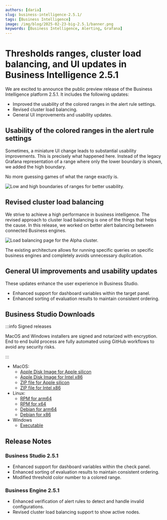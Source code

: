 ```yaml
---
authors: [daria]
slug: business-intelligence-2.5.1/
tags: [Business Intelligence]
image: /img/blog/2025-02-23-big-2.5.1/banner.png
keywords: [Business Intelligence, Alerting, Grafana]
---
```



# Thresholds ranges, cluster load balancing, and UI updates in Business Intelligence 2.5.1

We are excited to announce the public preview release of the Business Intelligence platform 2.5.1. It includes the following updates:

- Improved the usability of the colored ranges in the alert rule settings.
- Revised cluster load balancing.
- General UI improvements and usability updates.

## Usability of the colored ranges in the alert rule settings

Sometimes, a miniature UI change leads to substantial usability improvements. This is precisely what happened here. Instead of the legacy Grafana representation of a range where only the lower boundary is shown, we added the high boundary.

No more guessing games of what the range exactly is.

<Image
  title="Low and high boundaries of ranges for better usability."
  src="/img/blog/2025-02-23-big-2.5.1/range.png"
/>

## Revised cluster load balancing

We strive to achieve a high performance in business intelligence. The revised approach to cluster load balancing is one of the things that helps the cause. In this release, we worked on better alert balancing between connected Business engines.

<Image
  title="Load balancing page for the Alpha cluster."
  src="/img/blog/2025-02-14-big-2.5.0/cluster-lb.png"
/>

The existing architecture allows for running specific queries on specific business engines and completely avoids unnecessary duplication.

## General UI improvements and usability updates

These updates enhance the user experience in Business Studio.

- Enhanced support for dashboard variables within the target panel.
- Enhanced sorting of evaluation results to maintain consistent ordering.

## Business Studio Downloads

:::info Signed releases

MacOS and Windows installers are signed and notarized with encryption. End to end build process are fully automated using GitHub workflows to avoid any security risks.

:::

- MacOS:
  - [Apple Disk Image for Apple silicon](https://github.com/VolkovLabs/business-intelligence/releases/download/v2.5.1/Business.Studio-2.5.1-arm64.dmg)
  - [Apple Disk Image for Intel x86](https://github.com/VolkovLabs/business-intelligence/releases/download/v2.5.1/Business.Studio-2.5.1-x64.dmg)
  - [ZIP file for Apple silicon](https://github.com/VolkovLabs/business-intelligence/releases/download/v2.5.1/Business.Studio-darwin-arm64-2.5.1.zip)
  - [ZIP file for Intel x86](https://github.com/VolkovLabs/business-intelligence/releases/download/v2.5.1/Business.Studio-darwin-x64-2.5.1.zip)
- Linux:
  - [RPM for arm64](https://github.com/VolkovLabs/business-intelligence/releases/download/v2.5.1/business-studio-2.5.1-1.arm64.rpm)
  - [RPM for x64](https://github.com/VolkovLabs/business-intelligence/releases/download/v2.5.1/business-studio-2.5.1-1.x86_64.rpm)
  - [Debian for arm64](https://github.com/VolkovLabs/business-intelligence/releases/download/v2.5.1/business-studio_2.5.1_arm64.deb)
  - [Debian for x86](https://github.com/VolkovLabs/business-intelligence/releases/download/v2.5.1/business-studio_2.5.1_amd64.deb)
- Windows
  - [Executable](https://github.com/VolkovLabs/business-intelligence/releases/download/v2.5.1/Business.Studio-2.5.1.Setup.exe)

<GettingStarted />

## Release Notes

### Business Studio 2.5.1

- Enhanced support for dashboard variables within the check panel.
- Enhanced sorting of evaluation results to maintain consistent ordering.
- Modified threshold color number to a colored range.

### Business Engine 2.5.1

- Enhanced verification of alert rules to detect and handle invalid configurations.
- Revised cluster load balancing support to show active nodes.

<Feedback />
